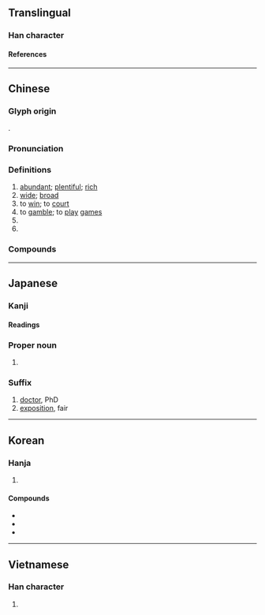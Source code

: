 {{also|愽}}
{{character info}}
{{character info|0x2F82E}}
==Translingual==
{{stroke order|strokes=12}}

===Han character===
{{Han char|rn=24|rad=十|as=10|sn=12|four=43046|canj=JIBI|ids=⿰十尃}}

====References====
{{Han ref|kx=0157.130|dkj=02761|dj=0360.100|hdz=10066.020|uh=535A}}

----

==Chinese==
{{zh-forms|alt=⿰十⿺专丶:second-round simplified}}

===Glyph origin===
{{Han etym}}
{{Han compound|十|尃|c1=s|c2=p|t1=|ls=psc}}.

===Pronunciation===
{{zh-pron
|m=bó
|m-s=
|c=bok3
|c-t=bok2
|g=
|h=pfs=pok
|j=
|md=báuk
|mn=phok/qz,xm:pok/poh
|mn_note=phok/pok - literary; poh - vernacular
|mn-t=pag4
|w=4poq
|x=
|mc=y
|oc=y
|cat=a,v,n
}}

===Definitions===
{{zh-hanzi}}

# [[abundant]]; [[plentiful]]; [[rich]]
# [[wide]]; [[broad]]
# to [[win]]; to [[court]]
# to [[gamble]]; to [[play]] [[game]]s
# {{zh-short|博客|[[blog]]}}
# {{zh-short|博士|[[doctoral]] [[degree]]}}

===Compounds===
{{zh-der|博客|博貫|女博士|博望坡|守約施博|博興|博爾赤|五經博士|博淄煤礦|博士弟子|博古知今|博局|博郎鼓|仁言利博|博物學|博聞|博浪|博達|博而不精|博斯騰湖|博洽|博取|博物|博古兒|博愛濟群|博士|博學多才|博士買驢|博聞強記|博聞彊記|博換|博大精深|土博士|博磨|博古圖錄|博聞彊志|博士學位|寬博|六博|彊記博聞|廣博|博山香爐|博覽五車|博克達山|博覽群書|博古|博奕|博愛|峨冠博帶|博愛座|博物館|博聞多識|博學洽聞|學問淵博|博文約禮|博巴|國家博士|博大|博得|博父國|博聞強識|博濟醫院|奧博|博物多聞|博雅|博學鴻儒|地大物博|博識|博覽會|博學|太常博士|博徒|博學多聞|博學篇|博覽古今|博覽|博聞閎覽|博浪鼓|博浪沙|博望侯|博易|博施濟眾|博學宏詞|博奧|博古通今|博戲|博物洽聞|博物志|博浪飛椎|博物院|博聞多見|溥博|氾博|旁徵博引|知今博古|淹博|深稽博考|由博返約|汪洋浩博|浩博|淵博|淄博煤礦|打博|洽聞博見|沉博絕麗|磨博士|茶博士|風流博浪|褒衣博帶|賭博罪|繁博|米鹽博辯|高冠博帶|花博士|該博|超博士|高才博學|賭博場|鄂博|鴻博|閎覽博物|賅博|酒博士|見聞廣博|通古博今|通今博古|算博士|賭博|博社|博斯坦|淄博|袂博假博:bē-phok-ké-phok;Min Nan|博弈|博弈論|零和博弈}}

----

==Japanese==

===Kanji===
{{ja-kanji|grade=4|rs=十10}}

====Readings====
{{ja-readings
|goon=はく
|kanon=はく
|kanyoon=ばく
|kun=ひろ-い, ひろめる
|nanori=とおる, はか, ひろ, ひろし, ひろむ
}}

===Proper noun===
{{ja-pos|proper|ひろし}}

# {{given name|ja|male|sort=ひろし}}

===Suffix===
{{ja-pos|suffix|はく}}

# [[doctor]], PhD
# [[exposition]], fair

----

==Korean==

===Hanja===
{{ko-hanja|넓다|넓을|박}}

# {{hanja form of|박|[[wide]]; [[broad]]}}

====Compounds====
* {{ko-l|도박|[[gambling]]|賭博}}
* {{ko-l|박사|a [[doctor]] {{gl|person who has attained a doctorate}}|博士}}
* {{ko-l|박물관|[[museum]]|博物館}}

----

==Vietnamese==

===Han character===
{{vi-readings|reading=[[bác]], [[mác]], [[bạc]], [[vác]]|rs=十10}}

# {{rfdef|vi|sort=十10}}